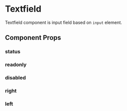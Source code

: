 
# Textfield

Textfield component is input field based on `input` element.

<Preview>
  <Story id="atom-textfield--default-model" />
</Preview>

## Component Props

### status

<Preview>
  <Story id="atom-textfield--status" />
</Preview>

### readonly

<Preview>
  <Story id="atom-textfield--readonly" />
</Preview>

### disabled

<Preview>
  <Story id="atom-textfield--disabled" />
</Preview>

### right

<Preview>
  <Story id="atom-textfield--with-icon-on-right" />
</Preview>

### left

<Preview>
  <Story id="atom-textfield--with-icon-on-left" />
</Preview>
